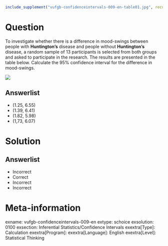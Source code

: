 ```r
include_supplement("vufgb-confidenceintervals-009-en-table01.jpg", recursive = TRUE)
```

Question
========
  
To investigate whether there is a difference in mood-swings between people with **Huntington's** disease and people without **Huntington's** disease,
a random sample of 13 participants is selected from both groups and asked to participate in the research. The results are presented in the table
below. Calculate the 95% confidence interval for the difference in mood-swings.


![](vufgb-confidenceintervals-009-en-table01.jpg)

Answerlist
----------
* (1.25, 6.55)
* (1.39, 6.41)
* (1.82, 5.98)
* (1,73, 6.07)

Solution
========
  
Answerlist
----------
* Incorrect
* Correct
* Incorrect
* Incorrect

Meta-information
================
exname: vufgb-confidenceintervals-009-en
extype: schoice
exsolution: 0100
exsection: Inferential Statistics/Confidence Intervals
exextra[Type]: Calculation
exextra[Program]: 
exextra[Language]: English
exextra[Level]: Statistical Thinking
